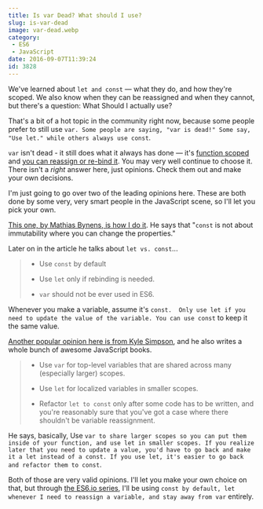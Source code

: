 ```yaml
---
title: Is var Dead? What should I use?
slug: is-var-dead
image: var-dead.webp
category:
 - ES6
 - JavaScript
date: 2016-09-07T11:39:24
id: 3828
---
```


We've learned about `let and const` — what they do, and how they're scoped. We also know when they can be reassigned and when they cannot, but there's a question: What Should I actually use?

That's a bit of a hot topic in the community right now, because some people prefer to still use `var. Some people are saying, "var is dead!" Some say, "Use let." while others always use const`.

`var` isn't dead - it still does what it always has done — it's <a href="http://wesbos.com/javascript-scoping/">function scoped</a> and <a href="http://wesbos.com/let-vs-const/">you can reassign or re-bind it</a>. You may very well continue to choose it. There isn't a <em>right</em> answer here, just opinions. Check them out and make your own decisions.

I'm just going to go over two of the leading opinions here. These are both done by some very, very smart people in the JavaScript scene, so I'll let you pick your own.

<a href="https://mathiasbynens.be/notes/es6-const">This one, by Mathias Bynens, is how I do it</a>. He says that "`const` is not about immutability where you can change the properties."

Later on in the article he talks about `let vs. const`...

<blockquote>
  

  * Use `const` by default 

  * Use `let` only if rebinding is needed. 

  * `var` should not be ever used in ES6.

  
</blockquote>

Whenever you make a variable, assume it's `const.  Only use let if you need to update the value of the variable. You can use const` to keep it the same value.

<a href="http://blog.getify.com/constantly-confusing-const/">Another popular opinion here is from Kyle Simpson</a>, and he also writes a whole bunch of awesome JavaScript books.

<blockquote>
  

  * Use `var` for top-level variables that are shared across many (especially larger) scopes. 

  * Use `let` for localized variables in smaller scopes.

  * Refactor `let to const` only after some code has to be written, and you're reasonably sure that you've got a case where there shouldn't be variable reassignment.

  
</blockquote>

He says, basically, Use `var to share larger scopes so you can put them inside of your function, and use let in smaller scopes. If you realize later that you need to update a value, you'd have to go back and make it a let instead of a const. If you use let, it's easier to go back and refactor them to const`.

Both of those are very valid opinions. I'll let you make your own choice on that, but through <a href="https://es6.io">the ES6.io series</a>, I'll be using `const by default, let whenever I need to reassign a variable, and stay away from var` entirely.
